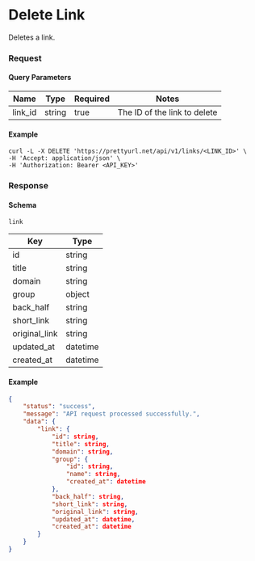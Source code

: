 
# Delete Link

<HttpMethodBadge method="DELETE" /> Deletes a link.

### Request
#### Query Parameters
| Name    | Type   | Required | Notes                        |
|---------|--------|----------|------------------------------|
| link_id | string | true     | The ID of the link to delete |

#### Example
```shell
curl -L -X DELETE 'https://prettyurl.net/api/v1/links/<LINK_ID>' \
-H 'Accept: application/json' \
-H 'Authorization: Bearer <API_KEY>'
```

### Response
#### Schema
`link`

| Key           | Type     |
|---------------|----------|
| id            | string   |
| title         | string   |
| domain        | string   |
| group         | object   |
| back_half     | string   |
| short_link    | string   |
| original_link | string   |
| updated_at    | datetime |
| created_at    | datetime |

#### Example
```json
{
    "status": "success",
    "message": "API request processed successfully.",
    "data": {
        "link": {
            "id": string,
            "title": string,
            "domain": string,
            "group": {
                "id": string,
                "name": string,
                "created_at": datetime
            },
            "back_half": string,
            "short_link": string,
            "original_link": string,
            "updated_at": datetime,
            "created_at": datetime
        }
    }
}
```
